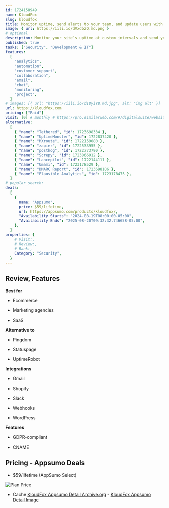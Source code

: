 ```yaml
---
id: 1724158949
name: KloudFox
slug: kloudfox
title: Monitor uptime, send alerts to your team, and update users with custom status pages
image: { url: https://iili.io/dVxdbzQ.md.png }
# optional
description: Monitor your site’s uptime at custom intervals and send your team alerts across multiple channelsCreate real-time status pages decked out in your branding to build trust with customers
published: true
tasks: ["Security", "Development & IT"]
features:
  [
    "analytics",
    "automation",
    "customer support",
    "collaboration",
    "email",
    "chat",
    "monitoring",
    "project",
  ]
# images: [{ url: "https://iili.io/dI8yiYB.md.jpg", alt: "img alt" }]
url: https://kloudfox.com
pricing: ["Paid"]
visit: [0] # monthly # https://pro.similarweb.com/#/digitalsuite/websiteanalysis/home
alternative:
  [
    { "name": "Tethered", "id": 1723698334 },
    { "name": "UptimeMonster", "id": 1722837420 },
    { "name": "MXroute", "id": 1722159080 },
    { "name": "zapier", "id": 1722533955 },
    { "name": "posthog", "id": 1722773790 },
    { "name": "Screpy", "id": 1723866912 },
    { "name": "Lancepilot", "id": 1722144111 },
    { "name": "Umami", "id": 1723178529 },
    { "name": "DMARC Report", "id": 1723698106 },
    { "name": "Plausible Analytics", "id": 1723178475 },
  ]
# popular_search:
deals:
  [
    {
      name: "Appsumo",
      price: $59/lifetime,
      url: https://appsumo.com/products/kloudfox/,
      "Availability Starts": "2024-08-19T08:00:00-05:00",
      "Availability Ends": "2025-08-20T09:32:32.746658-05:00",
    },
  ]
properties: {
    # Visit:,
    # Review:,
    # Rank:,
    Category: "Security",
  }
---
```


## Review, Features

**Best for**

- Ecommerce

- Marketing agencies

- SaaS

**Alternative to**

- Pingdom

- Statuspage

- UptimeRobot

**Integrations**

- Gmail

- Shopify

- Slack

- Webhooks

- WordPress

**Features**

- GDPR-compliant

- CNAME

## Pricing - Appsumo Deals

- $59/lifetime (AppSumo Select)

<Img src="https://iili.io/dVxc4AG.png" alt="Plan Price" />

- Cache [KloudFox Appsumo Detail Archive.org](https://web.archive.org/web/*/https://appsumo.com/products/kloudfox/) - [KloudFox Appsumo Detail Image](https://iili.io/dVxlWfS.png)
